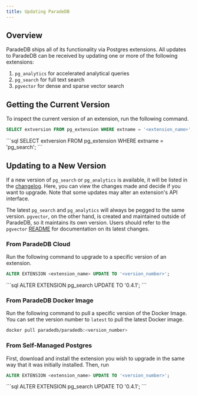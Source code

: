 ```yaml
---
title: Updating ParadeDB
---
```


## Overview

ParadeDB ships all of its functionality via Postgres extensions. All updates to ParadeDB can be
received by updating one or more of the following extensions:

1. `pg_analytics` for accelerated analytical queries
2. `pg_search` for full text search
3. `pgvector` for dense and sparse vector search

## Getting the Current Version

To inspect the current version of an extension, run the following command.

```sql
SELECT extversion FROM pg_extension WHERE extname = '<extension_name>';
```

<Accordion title="Example Usage">
  ```sql SELECT extversion FROM pg_extension WHERE extname = 'pg_search'; ```
</Accordion>

## Updating to a New Version

If a new version of `pg_search` or `pg_analytics` is available, it will be listed in the [changelog](/changelog).
Here, you can view the changes made and decide if you want to upgrade. Note that some updates may alter an
extension's API interface.

The latest `pg_search` and `pg_analytics` will always be pegged to the same version. `pgvector`, on the other hand, is
created and maintained outside of ParadeDB, so it maintains its own version. Users should refer to the `pgvector`
[README](https://github.com/pgvector/pgvector) for documentation on its latest changes.

### From ParadeDB Cloud

Run the following command to upgrade to a specific version of an extension.

```sql
ALTER EXTENSION <extension_name> UPDATE TO '<version_number>';
```

<Accordion title="Example Usage">
  ```sql ALTER EXTENSION pg_search UPDATE TO '0.4.1'; ```
</Accordion>

### From ParadeDB Docker Image

Run the following command to pull a specific version of the Docker Image. You can set the version number
to `latest` to pull the latest Docker image.

```bash
docker pull paradedb/paradedb:<version_number>
```

### From Self-Managed Postgres

First, download and install the extension you wish to upgrade in the same way that it was initially
installed. Then, run

```sql
ALTER EXTENSION <extension_name> UPDATE TO '<version_number>';
```

<Accordion title="Example Usage">
  ```sql ALTER EXTENSION pg_search UPDATE TO '0.4.1'; ```
</Accordion>
